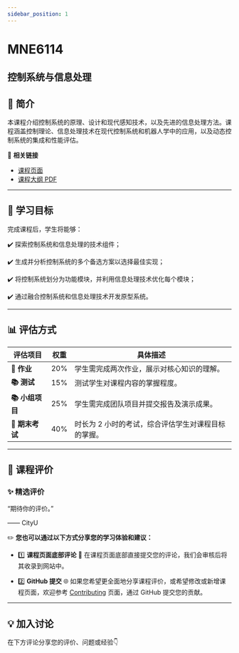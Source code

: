 ```yaml
---
sidebar_position: 1
---
```


# MNE6114
## 控制系统与信息处理

## **📘 简介**
本课程介绍控制系统的原理、设计和现代感知技术，以及先进的信息处理方法。课程涵盖控制理论、信息处理技术在现代控制系统和机器人学中的应用，以及动态控制系统的集成和性能评估。

🔗 **相关链接**
- [课程页面](https://www.cityu.edu.hk/catalogue/pg/202425/course/MNE6114.htm)
- [课程大纲 PDF](https://www.cityu.edu.hk/catalogue/pg/202425/course/MNE6114.pdf)

---

## **🎯 学习目标**

完成课程后，学生将能够：

✔️ 探索控制系统和信息处理的技术组件；

✔️ 生成并分析控制系统的多个备选方案以选择最佳实现；

✔️ 将控制系统划分为功能模块，并利用信息处理技术优化每个模块；

✔️ 通过融合控制系统和信息处理技术开发原型系统。

---

## **📊 评估方式**

| **评估项目**           | **权重** | **具体描述**                                                                                       |
|-----------------------|---------|---------------------------------------------------------------------------------------------------|
| **📝 作业**            | 20%     | 学生需完成两次作业，展示对核心知识的理解。                                                        |
| **📚 测试**            | 15%     | 测试学生对课程内容的掌握程度。                                                                    |
| **📚 小组项目**         | 25%     | 学生需完成团队项目并提交报告及演示成果。                                                          |
| **📖 期末考试**         | 40%     | 时长为 2 小时的考试，综合评估学生对课程目标的掌握。                                                |

---

## **💬 课程评价**

### ✨ **精选评价**
<div className={commentStyles.commentBox}>
    <p className={commentStyles.commentText}>
        “期待你的评价。”
    </p>
    <p className={commentStyles.commentAuthor}>—— CityU</p>
</div>

✏️ **您也可以通过以下方式分享您的学习体验和建议：**

- 1️⃣ **课程页面底部评论**
💬 在课程页面底部直接提交您的评论，我们会审核后将其收录到网站中。

- 2️⃣ **GitHub 提交**
🌐 如果您希望更全面地分享课程评价，或希望修改或新增课程页面，欢迎参考 [Contributing](/contributing) 页面，通过 GitHub 提交您的贡献。

---

## **💡 加入讨论**

在下方评论分享您的评价、问题或经验👇
<Utterances />